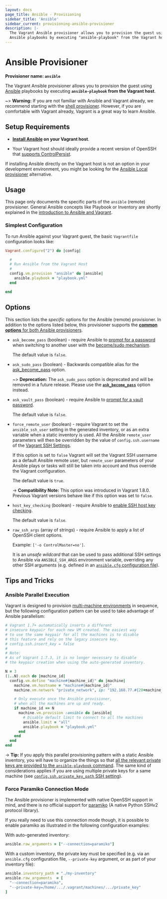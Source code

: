 ```yaml
---
layout: docs
page_title: Ansible - Provisioning
sidebar_title: 'Ansible'
sidebar_current: provisioning-ansible-provisioner
description: |-
  The Vagrant Ansible provisioner allows you to provision the guest using
  Ansible playbooks by executing "ansible-playbook" from the Vagrant host.
---
```


# Ansible Provisioner

**Provisioner name: `ansible`**

The Vagrant Ansible provisioner allows you to provision the guest using [Ansible](http://ansible.com) playbooks by executing **`ansible-playbook` from the Vagrant host**.

~> **Warning:**
If you are not familiar with Ansible and Vagrant already, we recommend starting with the [shell provisioner](/docs/provisioning/shell.html). However, if you are comfortable with Vagrant already, Vagrant is a great way to learn Ansible.

## Setup Requirements

- **[Install Ansible](https://docs.ansible.com/intro_installation.html#installing-the-control-machine) on your Vagrant host**.

- Your Vagrant host should ideally provide a recent version of OpenSSH that [supports ControlPersist](https://docs.ansible.com/faq.html#how-do-i-get-ansible-to-reuse-connections-enable-kerberized-ssh-or-have-ansible-pay-attention-to-my-local-ssh-config-file).

If installing Ansible directly on the Vagrant host is not an option in your development environment, you might be looking for the [Ansible Local provisioner](/docs/provisioning/ansible_local.html) alternative.

## Usage

This page only documents the specific parts of the `ansible` (remote) provisioner. General Ansible concepts like Playbook or Inventory are shortly explained in the [introduction to Ansible and Vagrant](/docs/provisioning/ansible_intro.html).

### Simplest Configuration

To run Ansible against your Vagrant guest, the basic `Vagrantfile` configuration looks like:

```ruby
Vagrant.configure("2") do |config|

  #
  # Run Ansible from the Vagrant Host
  #
  config.vm.provision "ansible" do |ansible|
    ansible.playbook = "playbook.yml"
  end

end
```

## Options

This section lists the _specific_ options for the Ansible (remote) provisioner. In addition to the options listed below, this provisioner supports the [**common options** for both Ansible provisioners](/docs/provisioning/ansible_common.html).

- `ask_become_pass` (boolean) - require Ansible to [prompt for a password](https://docs.ansible.com/intro_getting_started.html#remote-connection-information) when switching to another user with the [become/sudo mechanism](http://docs.ansible.com/ansible/become.html).

  The default value is `false`.

- `ask_sudo_pass` (boolean) - Backwards compatible alias for the [ask_become_pass](#ask_become_pass) option.

  ~> **Deprecation:**
  The `ask_sudo_pass` option is deprecated and will be removed in a future release. Please use the [**`ask_become_pass`**](#ask_become_pass) option instead.

* `ask_vault_pass` (boolean) - require Ansible to [prompt for a vault password](https://docs.ansible.com/playbooks_vault.html#vault).

  The default value is `false`.

* `force_remote_user` (boolean) - require Vagrant to set the `ansible_ssh_user` setting in the generated inventory, or as an extra variable when a static inventory is used. All the Ansible `remote_user` parameters will then be overridden by the value of `config.ssh.username` of the [Vagrant SSH Settings](/docs/vagrantfile/ssh_settings.html).

  If this option is set to `false` Vagrant will set the Vagrant SSH username as a default Ansible remote user, but `remote_user` parameters of your Ansible plays or tasks will still be taken into account and thus override the Vagrant configuration.

  The default value is `true`.

  -> **Compatibility Note:** This option was introduced in Vagrant 1.8.0. Previous Vagrant versions behave like if this option was set to `false`.

- `host_key_checking` (boolean) - require Ansible to [enable SSH host key checking](https://docs.ansible.com/intro_getting_started.html#host-key-checking).

  The default value is `false`.

- `raw_ssh_args` (array of strings) - require Ansible to apply a list of OpenSSH client options.

  Example: `['-o ControlMaster=no']`.

  It is an _unsafe wildcard_ that can be used to pass additional SSH settings to Ansible via `ANSIBLE_SSH_ARGS` environment variable, overriding any other SSH arguments (e.g. defined in an [`ansible.cfg` configuration file](https://docs.ansible.com/intro_configuration.html#ssh-args)).

## Tips and Tricks

### Ansible Parallel Execution

Vagrant is designed to provision [multi-machine environments](/docs/multi-machine) in sequence, but the following configuration pattern can be used to take advantage of Ansible parallelism:

```ruby
# Vagrant 1.7+ automatically inserts a different
# insecure keypair for each new VM created. The easiest way
# to use the same keypair for all the machines is to disable
# this feature and rely on the legacy insecure key.
# config.ssh.insert_key = false
#
# Note:
# As of Vagrant 1.7.3, it is no longer necessary to disable
# the keypair creation when using the auto-generated inventory.

N = 3
(1..N).each do |machine_id|
  config.vm.define "machine#{machine_id}" do |machine|
    machine.vm.hostname = "machine#{machine_id}"
    machine.vm.network "private_network", ip: "192.168.77.#{20+machine_id}"

    # Only execute once the Ansible provisioner,
    # when all the machines are up and ready.
    if machine_id == N
      machine.vm.provision :ansible do |ansible|
        # Disable default limit to connect to all the machines
        ansible.limit = "all"
        ansible.playbook = "playbook.yml"
      end
    end
  end
end
```

-> **Tip:**
If you apply this parallel provisioning pattern with a static Ansible inventory,
you will have to organize the things so that [all the relevant private keys are
provided to the `ansible-playbook` command](https://github.com/hashicorp/vagrant/pull/5765#issuecomment-120247738).
The same kind of considerations applies if you are using multiple private keys
for a same machine (see [`config.ssh.private_key_path` SSH setting](/docs/vagrantfile/ssh_settings.html)).

### Force Paramiko Connection Mode

The Ansible provisioner is implemented with native OpenSSH support in mind, and there is no official support for [paramiko](https://github.com/paramiko/paramiko/) (A native Python SSHv2 protocol library).

If you really need to use this connection mode though, it is possible to enable paramiko as illustrated in the following configuration examples:

With auto-generated inventory:

```ruby
ansible.raw_arguments = ["--connection=paramiko"]
```

With a custom inventory, the private key must be specified (e.g. via an `ansible.cfg` configuration file, `--private-key` argument, or as part of your inventory file):

```ruby
ansible.inventory_path = "./my-inventory"
ansible.raw_arguments  = [
  "--connection=paramiko",
  "--private-key=/home/.../.vagrant/machines/.../private_key"
]
```
